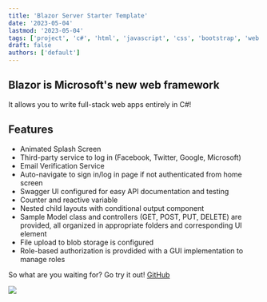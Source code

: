```yaml
---
title: 'Blazor Server Starter Template'
date: '2023-05-04'
lastmod: '2023-05-04'
tags: ['project', 'c#', 'html', 'javascript', 'css', 'bootstrap', 'web']
draft: false
authors: ['default']
---
```


## Blazor is Microsoft's new web framework

It allows you to write full-stack web apps entirely in C#!

## Features

- Animated Splash Screen
- Third-party service to log in (Facebook, Twitter, Google, Microsoft)
- Email Verification Service
- Auto-navigate to sign in/log in page if not authenticated from home screen
- Swagger UI configured for easy API documentation and testing
- Counter and reactive variable
- Nested child layouts with conditional output component
- Sample Model class and controllers (GET, POST, PUT, DELETE) are provided, all organized in appropriate folders and corresponding UI element
- File upload to blob storage is configured
- Role-based authorization is provdided with a GUI implementation to manage roles

So what are you waiting for? Go try it out!
[GitHub](https://github.com/shouryan01/BlazorServerTemplate)

<img src="https://user-images.githubusercontent.com/32345320/236258134-4a1aa03a-bb08-4501-b693-37d0061b015b.png" />
